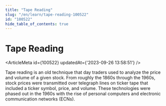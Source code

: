```yaml
---
title: "Tape Reading"
slug: "/en/learn/tape-reading-100522"
id: "100522"
hide_table_of_contents: true
---
```



# Tape Reading

<ArticleMeta id={100522} updatedAt={'2023-09-26 13:58:51'} />
<div className='border-solid border-b border-t-0 my-4 border-[var(--ifm-color-gray-300)]' />

Tape reading is an old technique that day traders used to analyze the price and volume of a given stock. From roughly the 1860s through the 1960s, stock prices were transmitted over telegraph lines on ticker tape that included a ticker symbol, price, and volume. These technologies were phased out in the 1960s with the rise of personal computers and electronic communication networks (ECNs).
